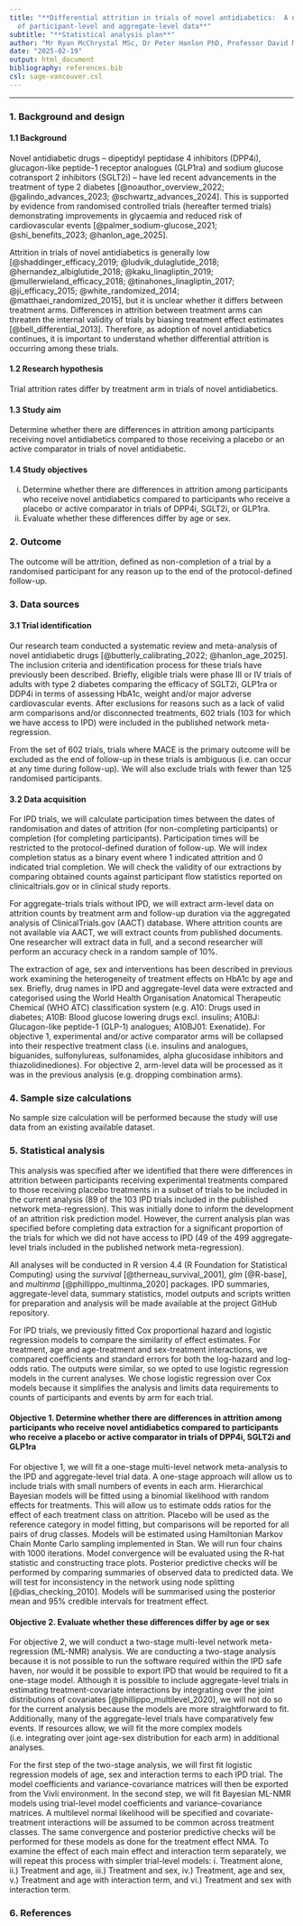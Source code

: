 ```yaml
---
title: "**Differential attrition in trials of novel antidiabetics:  A network meta-analysis
  of participant-level and aggregate-level data**"
subtitle: "**Statistical analysis plan**"
author: "Mr Ryan McChrystal MSc, Dr Peter Hanlon PhD, Professor David McAllister MD"
date: "2025-02-19"
output: html_document
bibliography: references.bib
csl: sage-vancouver.csl
---
```


---

### **1. Background and design**

#### **1.1 Background**
Novel antidiabetic drugs – dipeptidyl peptidase 4 inhibitors (DPP4i), glucagon-like peptide-1 receptor analogues (GLP1ra) and sodium glucose cotransport 2 inhibitors (SGLT2i) – have led recent advancements in the treatment of type 2 diabetes [@noauthor_overview_2022; @galindo_advances_2023; @schwartz_advances_2024]. This is supported by evidence from randomised controlled trials (hereafter termed trials) demonstrating improvements in glycaemia and reduced risk of cardiovascular events [@palmer_sodium-glucose_2021; @shi_benefits_2023; @hanlon_age_2025]. 

Attrition in trials of novel antidiabetics is generally low [@shaddinger_efficacy_2019; @ludvik_dulaglutide_2018; @hernandez_albiglutide_2018; @kaku_linagliptin_2019; @mullerwieland_efficacy_2018; @tinahones_linagliptin_2017; @ji_efficacy_2015; @white_randomized_2014; @matthaei_randomized_2015], but it is unclear whether it differs between treatment arms. Differences in attrition between treatment arms can threaten the internal validity of trials by biasing treatment effect estimates [@bell_differential_2013]. Therefore, as adoption of novel antidiabetics continues, it is important to understand whether differential attrition is occurring among these trials.

#### **1.2 Research hypothesis**
Trial attrition rates differ by treatment arm in trials of novel antidiabetics.

#### **1.3 Study aim**
Determine whether there are differences in attrition among participants receiving novel antidiabetics compared to those receiving a placebo or an active comparator in trials of novel antidiabetic.

#### **1.4 Study objectives**
i. Determine whether there are differences in attrition among participants who receive novel antidiabetics compared to participants who receive a placebo or active comparator in trials of DPP4i, SGLT2i, or GLP1ra.  
ii. Evaluate whether these differences differ by age or sex. 

### **2. Outcome**
The outcome will be attrition, defined as non-completion of a trial by a randomised participant for any reason up to the end of the protocol-defined follow-up.

### **3. Data sources**

#### **3.1 Trial identification**
Our research team conducted a systematic review and meta-analysis of novel antidiabetic drugs [@butterly_calibrating_2022; @hanlon_age_2025]. The inclusion criteria and identification process for these trials have previously been described. Briefly, eligible trials were phase III or IV trials of adults with type 2 diabetes comparing the efficacy of SGLT2i, GLP1ra or DDP4i in terms of assessing HbA1c, weight and/or major adverse cardiovascular events. After exclusions for reasons such as a lack of valid arm comparisons and/or disconnected treatments, 602 trials (103 for which we have access to IPD) were included in the published network meta-regression. 

From the set of 602 trials, trials where MACE is the primary outcome will be excluded as the end of follow-up in these trials is ambiguous (i.e. can occur at any time during follow-up). We will also exclude trials with fewer than 125 randomised participants.

#### **3.2 Data acquisition**
For IPD trials, we will calculate participation times between the dates of randomisation and dates of attrition (for non-completing participants) or completion (for completing participants). Participation times will be restricted to the protocol-defined duration of follow-up. We will index completion status as a binary event where 1 indicated attrition and 0 indicated trial completion. We will check the validity of our extractions by comparing obtained counts against participant flow statistics reported on clinicaltrials.gov or in clinical study reports. 

For aggregate-trials trials without IPD, we will extract arm-level data on attrition counts by treatment arm and follow-up duration via the aggregated analysis of ClinicalTrials.gov (AACT) database. Where attrition counts are not available via AACT, we will extract counts from published documents. One researcher will extract data in full, and a second researcher will perform an accuracy check in a random sample of 10%.

The extraction of age, sex and interventions has been described in previous work examining the heterogeneity of treatment effects on HbA1c by age and sex.  Briefly, drug names in IPD and aggregate-level data were extracted and categorised using the World Health Organisation Anatomical Therapeutic Chemical (WHO ATC) classification system (e.g. A10: Drugs used in diabetes; A10B: Blood glucose lowering drugs excl. insulins; A10BJ: Glucagon-like peptide-1 (GLP-1) analogues; A10BJ01: Exenatide). For objective 1, experimental and/or active comparator arms will be collapsed into their respective treatment class (i.e. insulins and analogues, biguanides, sulfonylureas, sulfonamides, alpha glucosidase inhibitors and thiazolidinediones). For objective 2, arm-level data will be processed as it was in the previous analysis (e.g. dropping combination arms).

### **4. Sample size calculations**

No sample size calculation will be performed because the study will use data from an existing available dataset.

### **5. Statistical analysis**
This analysis was specified after we identified that there were differences in attrition between participants receiving experimental treatments compared to those receiving placebo treatments in a subset of trials to be included in the current analysis (89 of the 103 IPD trials included in the published network meta-regression). This was initially done to inform the development of an attrition risk prediction model. However, the current analysis plan was specified before completing data extraction for a significant proportion of the trials for which we did not have access to IPD (49 of the 499 aggregate-level trials included in the published network meta-regression). 

All analyses will be conducted in R version 4.4 (R Foundation for Statistical Computing) using the *survival* [@therneau_survival_2001], *glm* [@R-base], and *multinma* [@phillippo_multinma_2020] packages. IPD summaries, aggregate-level data, summary statistics, model outputs and scripts written for preparation and analysis will be made available at the project GitHub repository.

For IPD trials, we previously fitted Cox proportional hazard and logistic regression models to compare the similarity of effect estimates. For treatment, age and age-treatment and sex-treatment interactions, we compared coefficients and standard errors for both the log-hazard and log-odds ratio. The outputs were similar, so we opted to use logistic regression models in the current analyses. We chose logistic regression over Cox models because it simplifies the analysis and limits data requirements to counts of participants and events by arm for each trial.

#### **Objective 1. Determine whether there are differences in attrition among participants who receive novel antidiabetics compared to participants who receive a placebo or active comparator in trials of DPP4i, SGLT2i and GLP1ra**
For objective 1, we will fit a one-stage multi-level network meta-analysis to the IPD and aggregate-level trial data. A one-stage approach will allow us to include trials with small numbers of events in each arm. Hierarchical Bayesian models will be fitted using a binomial likelihood with random effects for treatments. This will allow us to estimate odds ratios for the effect of each treatment class on attrition. Placebo will be used as the reference category in model fitting, but comparisons will be reported for all pairs of drug classes. Models will be estimated using Hamiltonian Markov Chain Monte Carlo sampling implemented in Stan. We will run four chains with 1000 iterations. Model convergence will be evaluated using the R-hat statistic and constructing trace plots. Posterior predictive checks will be performed by comparing summaries of observed data to predicted data. We will test for inconsistency in the network using node splitting [@dias_checking_2010]. Models will be summarised using the posterior mean and 95% credible intervals for treatment effect.

#### **Objective 2. Evaluate whether these differences differ by age or sex**
For objective 2, we will conduct a two-stage multi-level network meta-regression (ML-NMR) analysis. We are conducting a two-stage analysis because it is not possible to run the software required within the IPD safe haven, nor would it be possible to export IPD that would be required to fit a one-stage model. Although it is possible to include aggregate-level trials in estimating treatment-covariate interactions by integrating over the joint distributions of covariates [@phillippo_multilevel_2020], we will not do so for the current analysis because the models are more straightforward to fit. Additionally, many of the aggregate-level trials have comparatively few events. If resources allow, we will fit the more complex models (i.e. integrating over joint age-sex distribution for each arm) in additional analyses.

For the first step of the two-stage analysis, we will first fit logistic regression models of age, sex and interaction terms to each IPD trial. The model coefficients and variance-covariance matrices will then be exported from the Vivli environment. In the second step, we will fit Bayesian ML-NMR models using trial-level model coefficients and variance-covariance matrices. A multilevel normal likelihood will be specified and covariate-treatment interactions will be assumed to be common across treatment classes. The same convergence and posterior predictive checks will be performed for these models as done for the treatment effect NMA. To examine the effect of each main effect and interaction term separately, we will repeat this process with simpler trial-level models: i. Treatment alone, ii.) Treatment and age, iii.) Treatment and sex, iv.) Treatment, age and sex, v.) Treatment and age with interaction term, and vi.) Treatment and sex with interaction term.

### **6. References**
